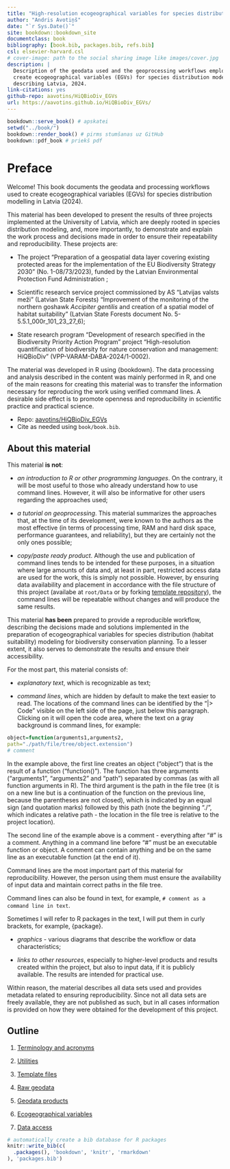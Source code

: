 ```yaml
--- 
title: "High-resolution ecogeographical variables for species distribution modelling describing Latvia, 2024"
author: "Andris Avotiņš"
date: "`r Sys.Date()`"
site: bookdown::bookdown_site
documentclass: book
bibliography: [book.bib, packages.bib, refs.bib]
csl: elsevier-harvard.csl
# cover-image: path to the social sharing image like images/cover.jpg
description: |
  Description of the geodata used and the geoprocessing workflows employed to 
  create ecogeographical variables (EGVs) for species distribution modelling 
  describing Latvia, 2024.
link-citations: yes
github-repo: aavotins/HiQBioDiv_EGVs
url: https://aavotins.github.io/HiQBioDiv_EGVs/
---
```



```r
bookdown::serve_book() # apskatei
setwd("../book/")
bookdown::render_book() # pirms stumšanas uz GitHub
bookdown::pdf_book # priekš pdf
```

# Preface {-}

Welcome! This book documents the geodata and processing workflows used to create
ecogeographical variables (EGVs) for species distribution modelling in Latvia (2024).

This material has been developed to present the results of three projects implemented at the University of Latvia, which are deeply rooted in species distribution modeling, and, more importantly, to demonstrate and explain the work process and decisions made in order to ensure their repeatability and reproducibility. These projects are:

- The project "Preparation of a geospatial data layer covering existing 
protected areas for the implementation of the EU Biodiversity Strategy 2030" (No. 1-08/73/2023), funded by the Latvian Environmental Protection Fund Administration
;

- Scientific research service project commissioned by AS "Latvijas valsts meži" (Latvian State Forests) "Improvement of the monitoring of the northern goshawk *Accipiter gentilis* and creation of a spatial model of habitat suitability" (Latvian State Forests document No. 5-5.5.1_000r_101_23_27_6);

- State research program "Development of research specified in the Biodiversity Priority Action Program" project "High-resolution quantification of biodiversity for nature conservation and management: HiQBioDiv" (VPP-VARAM-DABA-2024/1-0002).

The material was developed in R using {bookdown}. The data processing and analysis described in the content was mainly performed in R, and one of the main reasons for creating this material was to transfer the information necessary for reproducing the work using verified command lines. A desirable side effect is to promote openness and reproducibility in scientific practice and practical science.

- Repo: [aavotins/HiQBioDiv_EGVs](https://github.com/aavotins/HiQBioDiv_EGVs)
- Cite as needed using `book/book.bib`.


## About this material {.unnumbered}

This material **is not**:

* *an introduction to R or other programming languages*. On the contrary, it will be most useful to those who already understand how to use command lines. However, it will also be informative for other users regarding the approaches used;

* *a tutorial on geoprocessing*. This material summarizes the approaches that, at the time of its development, were known to the authors as the most effective (in terms of processing time, RAM and hard disk space, performance guarantees, and reliability), but they are certainly not the only ones possible;

* *copy/paste ready product*. Although the use and publication of command lines tends to be intended for these purposes, in a situation where large amounts of data and, at least in part, restricted access data are used for the work, this is simply not possible. However, by ensuring data availability and placement in accordance with the file structure of this project (availabe at `root/Data` or by forking [template repository](https://github.com/aavotins/HiQBioDiv_FileTree)), the command lines will be repeatable without changes and will produce the same results.

This material **has been** prepared to provide a reproducible workflow, describing the decisions made and solutions implemented in the preparation of ecogeographical variables for species distribution (habitat suitability) modeling for biodiversity conservation planning.
 To a lesser extent, it also serves to demonstrate the results and ensure their accessibility.

For the most part, this material consists of:

* *explanatory text*, which is recognizable as text;

* *command lines*, which are hidden by default to make the text easier to read. The locations of the command lines can be identified by the "|> Code" visible on the left side of the page, just below this paragraph. Clicking on it will open the code area, where the text on a gray background is command lines, for example:

```r
object=function(arguments1,arguments2,
path="./path/file/tree/object.extension")
# comment
```


In the example above, the first line creates an object ("object") that is the result of a function ("function()"). The function has three arguments ("arguments1", "arguments2" and "path") separated by commas (as with all function arguments in R). The third argument is the path in the file tree (it is on a new line but is a continuation of the function on the previous line, because the parentheses are not closed), which is indicated by an equal sign (and quotation marks) followed by this path (note the beginning "./", which indicates a relative path - the location in the file tree is relative to the project location).

The second line of the example above is a comment - everything after "#" is a comment. Anything in a command line before "#" must be an executable function or object. A comment can contain anything and be on the same line as an executable function (at the end of it).

Command lines are the most important part of this material for reproducibility. However, the person using them must ensure the availability of input data and maintain correct paths in the file tree.

Command lines can also be found in text, for example, `# comment as a command line in text`.

Sometimes I will refer to R packages in the text, I will put them in curly brackets, for example, {package}.

* *graphics* - various diagrams that describe the workflow or data characteristics;

* *links to other resources*, especially to higher-level products and results created within the project, but also to input data, if it is publicly available. The results are intended for practical use.

Within reason, the material describes all data sets used and provides metadata related to ensuring reproducibility. Since not all data sets are freely available, they are not published as such, but in all cases information is provided on how they were obtained for the development of this project.

## Outline {.unnumbered}

1. [Terminology and acronyms](#Ch01)

2. [Utilities](#Ch02)

3. [Template files](#Ch03)

4. [Raw geodata](#Ch04)

5. [Geodata products](#Ch05)

6. [Ecogeographical variables](#Ch06)

7. [Data access](#Ch07)



```r
# automatically create a bib database for R packages
knitr::write_bib(c(
  .packages(), 'bookdown', 'knitr', 'rmarkdown'
), 'packages.bib')
```
